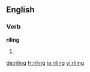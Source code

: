 ==English==

===Verb===
'''riling'''

# {{present participle of|rile}}

[[de:riling]]
[[fr:riling]]
[[ja:riling]]
[[vi:riling]]